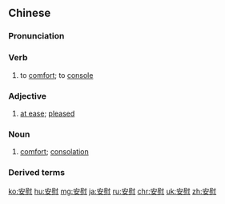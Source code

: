 ==Chinese==
{{zh-forms}}

===Pronunciation===
{{zh-pron
|m=ānwèi
|c=on1 wai3
|h=pfs=n:ôn-vi/s:ôn-ví
|mn=an-ùi
|ma=Zh-anwèi.ogg
|cat=v,a,n
}}

===Verb===
{{zh-verb}}

# to [[comfort]]; to [[console]]
#: {{zh-x|她 的 狗 死 後，我們 盡力 '''安慰''' 她。|We tried to '''console''' her when her dog died.}}

===Adjective===
{{zh-adj}}

# [[at ease]]; [[pleased]]
#: {{zh-x|這些 話 讓 她 心裡{li} 感到 很 安慰。|These words made her feel very much '''at ease'''.}}

===Noun===
{{zh-noun}}

# [[comfort]]; [[consolation]]
#: {{zh-x|有 他 在 這兒{r} 真 是 一 個 巨大 的 '''安慰'''。|It was a great '''comfort''' to have him here.}}

===Derived terms===
{{zh-der|安慰賽|自我安慰}}

{{zh-cat|Elementary}}

[[ko:安慰]]
[[hu:安慰]]
[[mg:安慰]]
[[ja:安慰]]
[[ru:安慰]]
[[chr:安慰]]
[[uk:安慰]]
[[zh:安慰]]